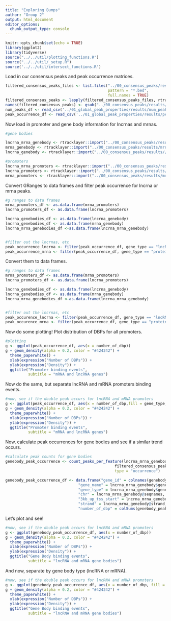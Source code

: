 ```yaml
---
title: "Exploring Bumps"
author: "Group 2"
output: html_document
editor_options: 
  chunk_output_type: console
---
```


```r
knitr::opts_chunk$set(echo = TRUE)
library(ggplot2)
library(tidyverse)
source("../../util/plotting_functions.R")
source("../../util/_setup.R")
source('../../util/intersect_functions.R')
```

Load in our consensus peaks and peak occurrence matrices.

```r

filtered_consensus_peaks_files <- list.files("../00_consensus_peaks/results/chipseq/filtered_consensus/",
                                             pattern = "*.bed",
                                             full.names = TRUE)
filtered_consensus_peaks <- lapply(filtered_consensus_peaks_files, rtracklayer::import)
names(filtered_consensus_peaks) <- gsub("../00_consensus_peaks/results/chipseq/filtered_consensus//|_filtered_consensus_peaks.bed", "", filtered_consensus_peaks_files)
num_peaks_df <- read_csv('../01_global_peak_properties/results/num_peaks_df.csv')
peak_occurrence_df <- read_csv('../01_global_peak_properties/results/peak_occurence_dataframe.csv')
```

Now load in promoter and gene body information for lncrnas and mrnas.
```r
#gene bodies

lncrna_mrna_genebody <- rtracklayer::import("../00_consensus_peaks/results/lncrna_mrna_genebody.gtf")
mrna_genebody <- rtracklayer::import("../00_consensus_peaks/results/mrna_genebody.gtf")
lncrna_genebody <- rtracklayer::import("../00_consensus_peaks/results//lncrna_genebody.gtf")

#promoters
lncrna_mrna_promoters <- rtracklayer::import("../00_consensus_peaks/results/lncrna_mrna_promoters.gtf")
lncrna_promoters <- rtracklayer::import("../00_consensus_peaks/results/lncrna_promoters.gtf")
mrna_promoters <- rtracklayer::import("../00_consensus_peaks/results/mrna_promoters.gtf")

```


Convert GRanges to data frames and filter peak occurrence for lncrna or mrna peaks.

```r
#g ranges to data frames
mrna_promoters_df <- as.data.frame(mrna_promoters)
lncrna_promoters_df <- as.data.frame(lncrna_promoters)

lncrna_genebodies_df <- as.data.frame(lncrna_genebody)
lncrna_genebodies_df <- as.data.frame(mrna_genebody)
lncrna_mrna_genebodies_df <-as.data.frame(lncrna_mrna_genebody)


#filter out the lncrnas, etc
peak_occurrence_lncrna <- filter(peak_occurrence_df, gene_type == "lncRNA")
peak_occurrence_mrna <- filter(peak_occurrence_df, gene_type == "protein_coding")

```

Convert them to data frames.

```r
#g ranges to data frames
mrna_promoters_df <- as.data.frame(mrna_promoters)
lncrna_promoters_df <- as.data.frame(lncrna_promoters)

lncrna_genebodies_df <- as.data.frame(lncrna_genebody)
lncrna_genebodies_df <- as.data.frame(mrna_genebody)
lncrna_mrna_genebodies_df <-as.data.frame(lncrna_mrna_genebody)


#filter out the lncrnas, etc
peak_occurence_lncrna <- filter(peak_occurrence_df, gene_type == "lncRNA")
peak_occurence_mrna <- filter(peak_occurrence_df, gene_type == "protein_coding")
```

Now do some plotting!
Plot distribution of DBPs for all promoters. 

```r
#plotting
g <- ggplot(peak_occurrence_df, aes(x = number_of_dbp))
g + geom_density(alpha = 0.2, color = "#424242") +
  theme_paperwhite() +
  xlab(expression("Number of DBPs")) +
  ylab(expression("Density")) +
  ggtitle("Promoter binding events",
          subtitle = "mRNA and lncRNA genes")

```


Now do the same, but separate lncRNA and mRNA promoters binding events.

```r
#now, see if the double peak occurs for lncRNA and mRNA promoters
g <- ggplot(peak_occurrence_df, aes(x = number_of_dbp,fill = gene_type, color = gene_type))
g + geom_density(alpha = 0.2, color = "#424242") +
  theme_paperwhite() +
  xlab(expression("Number of DBPs")) +
  ylab(expression("Density")) +
  ggtitle("Promoter binding events",
          subtitle = "mRNA and lncRNA genes")

```


Now, calculate peak occurrences for gene bodies and see if a similar trend occurs.

```r
#calculate peak counts for gene bodies
genebody_peak_occurrence <- count_peaks_per_feature(lncrna_mrna_genebody, 
                                                filtered_consensus_peaks, 
                                                type = "occurrence")

genebody_peak_occurrence_df <- data.frame("gene_id" = colnames(genebody_peak_occurrence),
                                "gene_name" = lncrna_mrna_genebody$gene_name,
                                "gene_type" = lncrna_mrna_genebody$gene_type,
                                "chr" = lncrna_mrna_genebody@seqnames,   
                                "3kb_up_tss_start" = lncrna_mrna_genebody@ranges@start,
                                "strand" = lncrna_mrna_genebody@strand,
                                "number_of_dbp" = colSums(genebody_peak_occurrence))


```


Let's plot and see!

```r
#now, see if the double peak occurs for lncRNA and mRNA promoters
g <- ggplot(genebody_peak_occurrence_df, aes(x = number_of_dbp))
g + geom_density(alpha = 0.2, color = "#424242") +
  theme_paperwhite() +
  xlab(expression("Number of DBPs")) +
  ylab(expression("Density")) +
  ggtitle("Gene Body binding events",
          subtitle = "lncRNA and mRNA gene bodies")

```


And now, separate by gene body type (lncRNA or mRNA).

```r
#now, see if the double peak occurs for lncRNA and mRNA promoters
g <- ggplot(genebody_peak_occurrence_df, aes(x = number_of_dbp, fill = gene_type, color = gene_type))
g + geom_density(alpha = 0.2, color = "#424242") +
  theme_paperwhite() +
  xlab(expression("Number of DBPs")) +
  ylab(expression("Density")) +
  ggtitle("Gene Body binding events",
          subtitle = "lncRNA and mRNA gene bodies")

```

